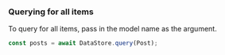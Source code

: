 ### Querying for all items

To query for all items, pass in the model name as the argument.

```js
const posts = await DataStore.query(Post);
```
